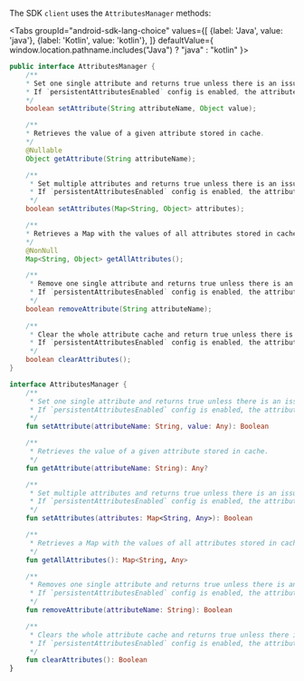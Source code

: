
The SDK `client` uses the `AttributesManager` methods:

<Tabs
  groupId="android-sdk-lang-choice"
  values={[
    {label: 'Java', value: 'java'},
    {label: 'Kotlin', value: 'kotlin'},
  ]} defaultValue={ window.location.pathname.includes("Java") ? "java" : "kotlin" }>
  <TabItem value="java">

```java
public interface AttributesManager {
    /**
    * Set one single attribute and returns true unless there is an issue storing it. 
    * If `persistentAttributesEnabled` config is enabled, the attribute is also written to the persistent cache.
    */
    boolean setAttribute(String attributeName, Object value);

    /**
    * Retrieves the value of a given attribute stored in cache.
    */
    @Nullable
    Object getAttribute(String attributeName);

    /**
     * Set multiple attributes and returns true unless there is an issue storing them. 
     * If `persistentAttributesEnabled` config is enabled, the attributes are also written to the persistent cache.
     */
    boolean setAttributes(Map<String, Object> attributes);

    /**
    * Retrieves a Map with the values of all attributes stored in cache.
    */
    @NonNull
    Map<String, Object> getAllAttributes();

    /**
     * Remove one single attribute and returns true unless there is an issue deleting it. 
     * If `persistentAttributesEnabled` config is enabled, the attribute is also deleted from the persistent cache and won't be available in a subsequent session.
     */
    boolean removeAttribute(String attributeName);
    
    /**
     * Clear the whole attribute cache and return true unless there is an issue with the operation and some attributes might still be cached. 
     * If `persistentAttributesEnabled` config is enabled, the attributes are also deleted from the persistent cache and won't be available in a subsequent session.
     */
    boolean clearAttributes();
}
```

  </TabItem>
  <TabItem value="kotlin">

```kotlin
interface AttributesManager {
    /**
     * Set one single attribute and returns true unless there is an issue storing it.
     * If `persistentAttributesEnabled` config is enabled, the attribute is also written to the persistent cache.
     */
    fun setAttribute(attributeName: String, value: Any): Boolean

    /**
     * Retrieves the value of a given attribute stored in cache.
     */
    fun getAttribute(attributeName: String): Any?

    /**
     * Set multiple attributes and returns true unless there is an issue storing them.
     * If `persistentAttributesEnabled` config is enabled, the attributes are also written to the persistent cache.
     */
    fun setAttributes(attributes: Map<String, Any>): Boolean

    /**
     * Retrieves a Map with the values of all attributes stored in cache.
     */
    fun getAllAttributes(): Map<String, Any>

    /**
     * Removes one single attribute and returns true unless there is an issue deleting it.
     * If `persistentAttributesEnabled` config is enabled, the attribute is also deleted from the persistent cache and won't be available in a subsequent session.
     */
    fun removeAttribute(attributeName: String): Boolean

    /**
     * Clears the whole attribute cache and returns true unless there is an issue with the operation and some attributes might still be cached.
     * If `persistentAttributesEnabled` config is enabled, the attributes are also deleted from the persistent cache and won't be available in a subsequent session.
     */
    fun clearAttributes(): Boolean
}
```

  </TabItem>
</Tabs>